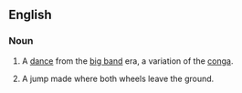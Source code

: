 {{also|bunny-hop}}
==English==

===Noun===
{{wikipedia|bunny_hop_(dance)|bunny hop}}
{{en-noun|sg=[[bunny]] [[hop]]}}

# {{mainly|US|idiom}} A [[dance]] from the [[big band]] era, a variation of the [[conga]].
# {{cycling}} A jump made where both wheels leave the ground.